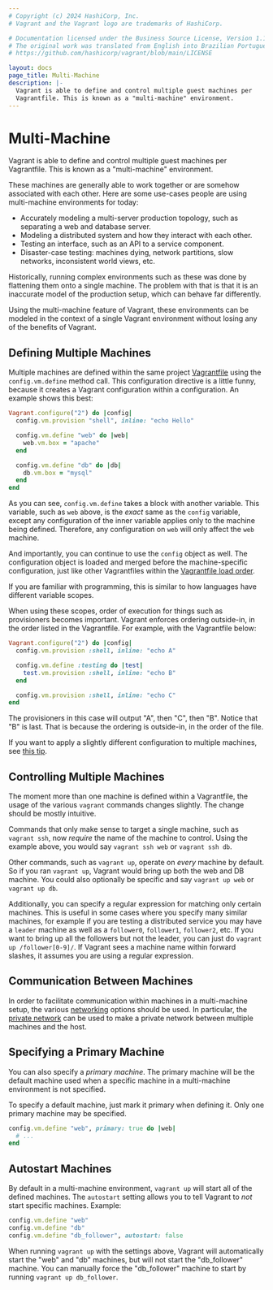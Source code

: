 ```yaml
---
# Copyright (c) 2024 HashiCorp, Inc.
# Vagrant and the Vagrant logo are trademarks of HashiCorp.

# Documentation licensed under the Business Source License, Version 1.1.
# The original work was translated from English into Brazilian Portuguese.
# https://github.com/hashicorp/vagrant/blob/main/LICENSE

layout: docs
page_title: Multi-Machine
description: |-
  Vagrant is able to define and control multiple guest machines per
  Vagrantfile. This is known as a "multi-machine" environment.
---
```


# Multi-Machine

Vagrant is able to define and control multiple guest machines per
Vagrantfile. This is known as a "multi-machine" environment.

These machines are generally able to work together or are somehow associated
with each other. Here are some use-cases people are using multi-machine
environments for today:

- Accurately modeling a multi-server production topology, such as separating
  a web and database server.
- Modeling a distributed system and how they interact with each other.
- Testing an interface, such as an API to a service component.
- Disaster-case testing: machines dying, network partitions, slow networks,
  inconsistent world views, etc.

Historically, running complex environments such as these was done by
flattening them onto a single machine. The problem with that is that it is
an inaccurate model of the production setup, which can behave far differently.

Using the multi-machine feature of Vagrant, these environments can be modeled
in the context of a single Vagrant environment without losing any of the
benefits of Vagrant.

## Defining Multiple Machines

Multiple machines are defined within the same project [Vagrantfile](/vagrant/docs/vagrantfile/)
using the `config.vm.define` method call. This configuration directive
is a little funny, because it creates a Vagrant configuration within a
configuration. An example shows this best:

```ruby
Vagrant.configure("2") do |config|
  config.vm.provision "shell", inline: "echo Hello"

  config.vm.define "web" do |web|
    web.vm.box = "apache"
  end

  config.vm.define "db" do |db|
    db.vm.box = "mysql"
  end
end
```

As you can see, `config.vm.define` takes a block with another variable. This
variable, such as `web` above, is the _exact_ same as the `config` variable,
except any configuration of the inner variable applies only to the machine
being defined. Therefore, any configuration on `web` will only affect the
`web` machine.

And importantly, you can continue to use the `config` object as well. The
configuration object is loaded and merged before the machine-specific configuration,
just like other Vagrantfiles within the
[Vagrantfile load order](/vagrant/docs/vagrantfile/#load-order).

If you are familiar with programming, this is similar to how languages have
different variable scopes.

When using these scopes, order of execution for things such as
provisioners becomes important. Vagrant enforces ordering outside-in, in
the order listed in the Vagrantfile. For example, with the Vagrantfile
below:

```ruby
Vagrant.configure("2") do |config|
  config.vm.provision :shell, inline: "echo A"

  config.vm.define :testing do |test|
    test.vm.provision :shell, inline: "echo B"
  end

  config.vm.provision :shell, inline: "echo C"
end
```

The provisioners in this case will output "A", then "C", then "B". Notice
that "B" is last. That is because the ordering is outside-in, in
the order of the file.

If you want to apply a slightly different configuration to multiple machines,
see [this tip](/vagrant/docs/vagrantfile/tips#loop-over-vm-definitions).

## Controlling Multiple Machines

The moment more than one machine is defined within a Vagrantfile, the
usage of the various `vagrant` commands changes slightly. The change should
be mostly intuitive.

Commands that only make sense to target a single machine, such as
`vagrant ssh`, now _require_ the name of the machine to control. Using
the example above, you would say `vagrant ssh web` or `vagrant ssh db`.

Other commands, such as `vagrant up`, operate on _every_ machine by
default. So if you ran `vagrant up`, Vagrant would bring up both the
web and DB machine. You could also optionally be specific and say
`vagrant up web` or `vagrant up db`.

Additionally, you can specify a regular expression for matching only
certain machines. This is useful in some cases where you specify many similar
machines, for example if you are testing a distributed service you may have
a `leader` machine as well as a `follower0`, `follower1`, `follower2`, etc. If you
want to bring up all the followers but not the leader, you can just do
`vagrant up /follower[0-9]/`. If Vagrant sees a machine name within forward
slashes, it assumes you are using a regular expression.

## Communication Between Machines

In order to facilitate communication within machines in a multi-machine setup,
the various [networking](/vagrant/docs/networking/) options should be used.
In particular, the [private network](/vagrant/docs/networking/private_network) can
be used to make a private network between multiple machines and the host.

## Specifying a Primary Machine

You can also specify a _primary machine_. The primary machine will be the
default machine used when a specific machine in a multi-machine environment
is not specified.

To specify a default machine, just mark it primary when defining it. Only
one primary machine may be specified.

```ruby
config.vm.define "web", primary: true do |web|
  # ...
end
```

## Autostart Machines

By default in a multi-machine environment, `vagrant up` will start
all of the defined machines. The `autostart` setting allows you to tell
Vagrant to _not_ start specific machines. Example:

```ruby
config.vm.define "web"
config.vm.define "db"
config.vm.define "db_follower", autostart: false
```

When running `vagrant up` with the settings above, Vagrant will automatically
start the "web" and "db" machines, but will not start the "db_follower" machine.
You can manually force the "db_follower" machine to start by running
`vagrant up db_follower`.
